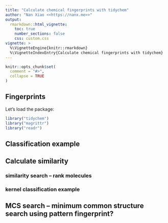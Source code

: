 ```yaml
---
title: "Calculate chemical fingerprints with tidychem"
author: "Nan Xiao <<https://nanx.me>>"
output:
  rmarkdown::html_vignette:
    toc: true
    number_sections: false
    css: custom.css
vignette: >
  %\VignetteEngine{knitr::rmarkdown}
  %\VignetteIndexEntry{Calculate chemical fingerprints with tidychem}
---
```


```r
knitr::opts_chunk$set(
  comment = "#>",
  collapse = TRUE
)
```

## Fingerprints

Let's load the package:

```r
library("tidychem")
library("magrittr")
library("readr")
```

## Classification example

## Calculate similarity

### similarity search -- rank molecules

### kernel classification example

## MCS search -- minimum common structure search using pattern fingerprint?
